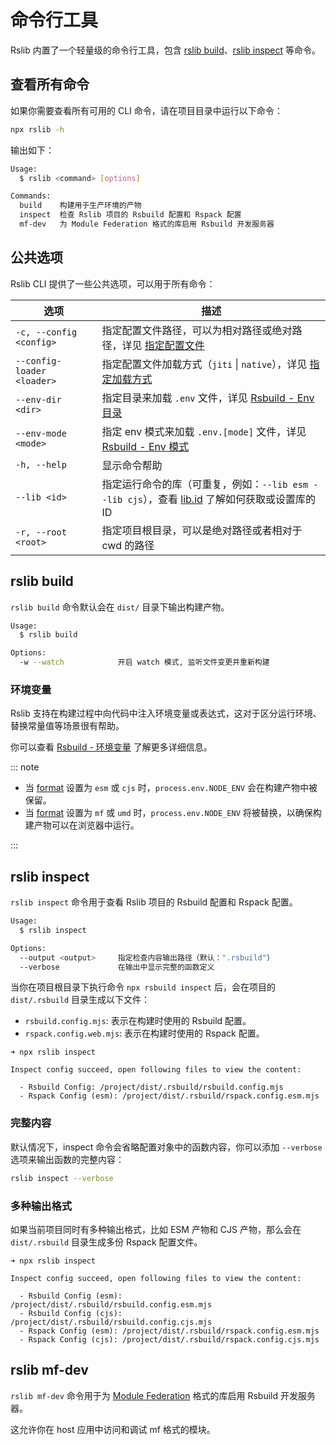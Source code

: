 # 命令行工具

Rslib 内置了一个轻量级的命令行工具，包含 [rslib build](#rslib-build)、[rslib inspect](#rslib-inspect) 等命令。

## 查看所有命令

如果你需要查看所有可用的 CLI 命令，请在项目目录中运行以下命令：

```bash
npx rslib -h
```

输出如下：

```bash
Usage:
  $ rslib <command> [options]

Commands:
  build    构建用于生产环境的产物
  inspect  检查 Rslib 项目的 Rsbuild 配置和 Rspack 配置
  mf-dev   为 Module Federation 格式的库启用 Rsbuild 开发服务器
```

## 公共选项

Rslib CLI 提供了一些公共选项，可以用于所有命令：

| 选项                       | 描述                                                                                                                      |
| -------------------------- | ------------------------------------------------------------------------------------------------------------------------- |
| `-c, --config <config>`    | 指定配置文件路径，可以为相对路径或绝对路径，详见 [指定配置文件](/guide/basic/configure-rslib#指定配置文件)                |
| `--config-loader <loader>` | 指定配置文件加载方式（`jiti` \| `native`），详见 [指定加载方式](/guide/basic/configure-rslib#指定加载方式)                |
| `--env-dir <dir>`          | 指定目录来加载 `.env` 文件，详见 [Rsbuild - Env 目录](https://rsbuild.rs/zh/guide/advanced/env-vars#env-目录)             |
| `--env-mode <mode>`        | 指定 env 模式来加载 `.env.[mode]` 文件，详见 [Rsbuild - Env 模式](https://rsbuild.rs/zh/guide/advanced/env-vars#env-模式) |
| `-h, --help`               | 显示命令帮助                                                                                                              |
| `--lib <id>`               | 指定运行命令的库（可重复，例如：`--lib esm --lib cjs`），查看 [lib.id](/config/lib/id) 了解如何获取或设置库的 ID          |
| `-r, --root <root>`        | 指定项目根目录，可以是绝对路径或者相对于 cwd 的路径                                                                       |

## rslib build

`rslib build` 命令默认会在 `dist/` 目录下输出构建产物。

```bash
Usage:
  $ rslib build

Options:
  -w --watch            开启 watch 模式, 监听文件变更并重新构建
```

### 环境变量

Rslib 支持在构建过程中向代码中注入环境变量或表达式，这对于区分运行环境、替换常量值等场景很有帮助。

你可以查看 [Rsbuild - 环境变量](https://rsbuild.rs/zh/guide/advanced/env-vars) 了解更多详细信息。

::: note

- 当 [format](/config/lib/format) 设置为 `esm` 或 `cjs` 时，`process.env.NODE_ENV` 会在构建产物中被保留。
- 当 [format](/config/lib/format) 设置为 `mf` 或 `umd` 时，`process.env.NODE_ENV` 将被替换，以确保构建产物可以在浏览器中运行。

:::

## rslib inspect

`rslib inspect` 命令用于查看 Rslib 项目的 Rsbuild 配置和 Rspack 配置。

```bash
Usage:
  $ rslib inspect

Options:
  --output <output>     指定检查内容输出路径（默认：".rsbuild"）
  --verbose             在输出中显示完整的函数定义
```

当你在项目根目录下执行命令 `npx rsbuild inspect` 后，会在项目的 `dist/.rsbuild` 目录生成以下文件：

- `rsbuild.config.mjs`: 表示在构建时使用的 Rsbuild 配置。
- `rspack.config.web.mjs`: 表示在构建时使用的 Rspack 配置。

```text
➜ npx rslib inspect

Inspect config succeed, open following files to view the content:

  - Rsbuild Config: /project/dist/.rsbuild/rsbuild.config.mjs
  - Rspack Config (esm): /project/dist/.rsbuild/rspack.config.esm.mjs
```

### 完整内容

默认情况下，inspect 命令会省略配置对象中的函数内容，你可以添加 `--verbose` 选项来输出函数的完整内容：

```bash
rslib inspect --verbose
```

### 多种输出格式

如果当前项目同时有多种输出格式，比如 ESM 产物和 CJS 产物，那么会在 `dist/.rsbuild` 目录生成多份 Rspack 配置文件。

```text
➜ npx rslib inspect

Inspect config succeed, open following files to view the content:

  - Rsbuild Config (esm): /project/dist/.rsbuild/rsbuild.config.esm.mjs
  - Rsbuild Config (cjs): /project/dist/.rsbuild/rsbuild.config.cjs.mjs
  - Rspack Config (esm): /project/dist/.rsbuild/rspack.config.esm.mjs
  - Rspack Config (cjs): /project/dist/.rsbuild/rspack.config.cjs.mjs
```

## rslib mf-dev

`rslib mf-dev` 命令用于为 [Module Federation](/guide/advanced/module-federation) 格式的库启用 Rsbuild 开发服务器。

这允许你在 host 应用中访问和调试 mf 格式的模块。
